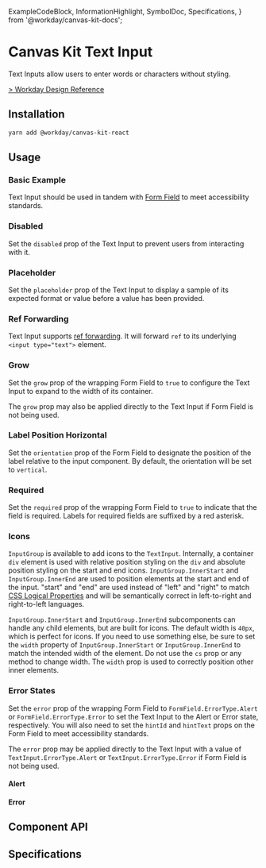  ExampleCodeBlock,
  InformationHighlight,
  SymbolDoc,
  Specifications,
} from '@workday/canvas-kit-docs';


<Meta of={TextInputStories} />

# Canvas Kit Text Input

Text Inputs allow users to enter words or characters without styling.

[> Workday Design Reference](https://design.workday.com/components/inputs/text-input)

## Installation

```sh
yarn add @workday/canvas-kit-react
```

## Usage

### Basic Example

Text Input should be used in tandem with [Form Field](/components/inputs/form-field/) to meet
accessibility standards.

<ExampleCodeBlock code={Basic} />

### Disabled

Set the `disabled` prop of the Text Input to prevent users from interacting with it.

<ExampleCodeBlock code={Disabled} />

### Placeholder

Set the `placeholder` prop of the Text Input to display a sample of its expected format or value
before a value has been provided.

<ExampleCodeBlock code={Placeholder} />

### Ref Forwarding

Text Input supports [ref forwarding](https://reactjs.org/docs/forwarding-refs.html). It will forward
`ref` to its underlying `<input type="text">` element.

<ExampleCodeBlock code={RefForwarding} />

### Grow

Set the `grow` prop of the wrapping Form Field to `true` to configure the Text Input to expand to
the width of its container.

<ExampleCodeBlock code={Grow} />

The `grow` prop may also be applied directly to the Text Input if Form Field is not being used.

### Label Position Horizontal

Set the `orientation` prop of the Form Field to designate the position of the label relative to the
input component. By default, the orientation will be set to `vertical`.

<ExampleCodeBlock code={LabelPosition} />

### Required

Set the `required` prop of the wrapping Form Field to `true` to indicate that the field is required.
Labels for required fields are suffixed by a red asterisk.

<ExampleCodeBlock code={Required} />

### Icons

`InputGroup` is available to add icons to the `TextInput`. Internally, a container `div` element is
used with relative position styling on the `div` and absolute position styling on the start and end
icons. `InputGroup.InnerStart` and `InputGroup.InnerEnd` are used to position elements at the start
and end of the input. "start" and "end" are used instead of "left" and "right" to match
[CSS Logical Properties](https://developer.mozilla.org/en-US/docs/Web/CSS/CSS_Logical_Properties)
and will be semantically correct in left-to-right and right-to-left languages.

`InputGroup.InnerStart` and `InputGroup.InnerEnd` subcomponents can handle any child elements, but
are built for icons. The default width is `40px`, which is perfect for icons. If you need to use
something else, be sure to set the `width` property of `InputGroup.InnerStart` or
`InputGroup.InnerEnd` to match the intended width of the element. Do not use the `cs` prop or any
method to change width. The `width` prop is used to correctly position other inner elements.

<ExampleCodeBlock code={Icons} />

### Error States

Set the `error` prop of the wrapping Form Field to `FormField.ErrorType.Alert` or
`FormField.ErrorType.Error` to set the Text Input to the Alert or Error state, respectively. You
will also need to set the `hintId` and `hintText` props on the Form Field to meet accessibility
standards.

The `error` prop may be applied directly to the Text Input with a value of
`TextInput.ErrorType.Alert` or `TextInput.ErrorType.Error` if Form Field is not being used.

#### Alert

<ExampleCodeBlock code={Alert} />

#### Error

<ExampleCodeBlock code={Error} />

## Component API

<SymbolDoc name="TextInput" fileName="/react/" />

<SymbolDoc name="InputGroup" fileName="/react/" />

## Specifications

<Specifications file="TextInput.spec.ts" name="TextInput" />
